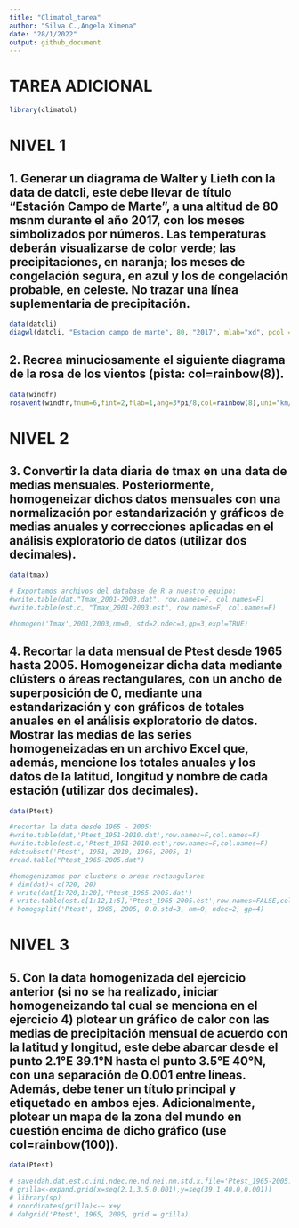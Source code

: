 ```yaml
---
title: "Climatol_tarea"
author: "Silva C.,Angela Ximena"
date: "28/1/2022"
output: github_document
---
```


# TAREA ADICIONAL
```r
library(climatol)
```

# NIVEL 1

## 1. Generar un diagrama de Walter y Lieth con la data de datcli, este debe llevar de título “Estación Campo de Marte”, a una altitud de 80 msnm durante el año 2017, con los meses simbolizados por números. Las temperaturas deberán visualizarse de color verde; las precipitaciones, en naranja; los meses de congelación segura, en azul y los de congelación probable, en celeste. No trazar una línea suplementaria de precipitación.
```r
data(datcli) 
diagwl(datcli, "Estacion campo de marte", 80, "2017", mlab="xd", pcol = "orange", tcol = "green", pfcol="lightblue", sfcol = "blue", shem=FALSE, p3line = T)

```

## 2. Recrea minuciosamente el siguiente diagrama de la rosa de los vientos (pista: col=rainbow(8)).
```r
data(windfr)
rosavent(windfr,fnum=6,fint=2,flab=1,ang=3*pi/8,col=rainbow(8),uni="km/s")

```

# NIVEL 2 

## 3. Convertir la data diaria de tmax en una data de medias mensuales. Posteriormente, homogeneizar dichos datos mensuales con una normalización por estandarización y gráficos de medias anuales y correcciones aplicadas en el análisis exploratorio de datos (utilizar dos decimales).

```r
data(tmax)

# Exportamos archivos del database de R a nuestro equipo:
#write.table(dat,"Tmax_2001-2003.dat", row.names=F, col.names=F)
#write.table(est.c, "Tmax_2001-2003.est", row.names=F, col.names=F)

#homogen('Tmax',2001,2003,nm=0, std=2,ndec=3,gp=3,expl=TRUE)
```

## 4. Recortar la data mensual de Ptest desde 1965 hasta 2005. Homogeneizar dicha data mediante clústers o áreas rectangulares, con un ancho de superposición de 0, mediante una estandarización y con gráficos de totales anuales en el análisis exploratorio de datos. Mostrar las medias de las series homogeneizadas en un archivo Excel que, además, mencione los totales anuales y los datos de la latitud, longitud y nombre de cada estación (utilizar dos decimales).

```r
data(Ptest)

#recortar la data desde 1965 - 2005:
#write.table(dat,'Ptest_1951-2010.dat',row.names=F,col.names=F)
#write.table(est.c,'Ptest_1951-2010.est',row.names=F,col.names=F)
#datsubset('Ptest', 1951, 2010, 1965, 2005, 1)
#read.table("Ptest_1965-2005.dat")

#homogenizamos por clusters o areas rectangulares
# dim(dat)<-c(720, 20)
# write(dat[1:720,1:20],'Ptest_1965-2005.dat')
# write.table(est.c[1:12,1:5],'Ptest_1965-2005.est',row.names=FALSE,col.names=FALSE)
# homogsplit('Ptest', 1965, 2005, 0,0,std=3, nm=0, ndec=2, gp=4)


```

# NIVEL 3 

## 5. Con la data homogenizada del ejercicio anterior (si no se ha realizado, iniciar homogeneizando tal cual se menciona en el ejercicio 4) plotear un gráfico de calor con las medias de precipitación mensual de acuerdo con la latitud y longitud, este debe abarcar desde el punto 2.1°E 39.1°N hasta el punto 3.5°E 40°N, con una separación de 0.001 entre líneas. Además, debe tener un título principal y etiquetado en ambos ejes. Adicionalmente, plotear un mapa de la zona del mundo en cuestión encima de dicho gráfico (use col=rainbow(100)).
```r
data(Ptest)

# save(dah,dat,est.c,ini,ndec,ne,nd,nei,nm,std,x,file='Ptest_1965-2005.rda')
# grilla<-expand.grid(x=seq(2.1,3.5,0.001),y=seq(39.1,40.0,0.001))
# library(sp)
# coordinates(grilla)<-~ x+y
# dahgrid('Ptest', 1965, 2005, grid = grilla)

```



